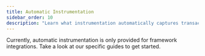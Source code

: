 ```yaml
---
title: Automatic Instrumentation
sidebar_order: 10
description: "Learn what instrumentation automatically captures transactions."
---
```


Currently, automatic instrumentation is only provided for framework integrations. Take a look at our specific guides to get started.

<GuideGrid platform="php" />
